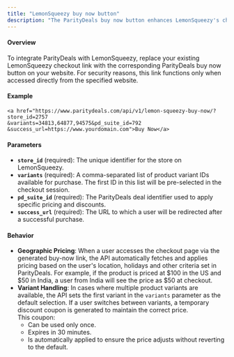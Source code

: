 ```yaml
---
title: "LemonSqueezy buy now button"
description: "The ParityDeals buy now button enhances LemonSqueezy's checkout link by creating dynamic checkout links that adjust prices based on user location, holidays, and other criteria set in ParityDeals."
---
```



#### Overview
To integrate ParityDeals with LemonSqueezy, replace your existing LemonSqueezy checkout link with the corresponding ParityDeals buy now button on your website. For security reasons, this link functions only when accessed directly from the specified website.

#### Example
```tsx
<a href="https://www.paritydeals.com/api/v1/lemon-squeezy-buy-now/?store_id=2757
&variants=34813,64877,94575&pd_suite_id=792
&success_url=https://www.yourdomain.com">Buy Now</a>
```


#### Parameters
- **`store_id`** (required): The unique identifier for the store on LemonSqueezy.
- **`variants`** (required): A comma-separated list of product variant IDs available for purchase. The first ID in this list will be pre-selected in the checkout session.
- **`pd_suite_id`** (required): The ParityDeals deal identifier used to apply specific pricing and discounts.
- **`success_url`** (required): The URL to which a user will be redirected after a successful purchase.

#### Behavior
- **Geographic Pricing**: When a user accesses the checkout page via the generated buy-now link, the API automatically fetches and applies pricing based on the user's location, holidays and other criteria set in ParityDeals. For example, if the product is priced at $100 in the US and $50 in India, a user from India will see the price as $50 at checkout.
- **Variant Handling**: In cases where multiple product variants are available, the API sets the first variant in the `variants` parameter as the default selection. If a user switches between variants, a temporary discount coupon is generated to maintain the correct price.<br/> 
This coupon:
  - Can be used only once.
  - Expires in 30 minutes.
  - Is automatically applied to ensure the price adjusts without reverting to the default.

